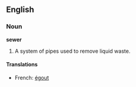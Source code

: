 ==English==
===Noun===
'''sewer'''
#A system of pipes used to remove liquid waste.

====Translations====
*French: [[égout]]